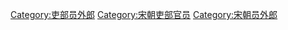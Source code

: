 [[Category:吏部员外郎|Category:吏部员外郎]]
[[Category:宋朝吏部官员|Category:宋朝吏部官员]]
[[Category:宋朝员外郎|Category:宋朝员外郎]]